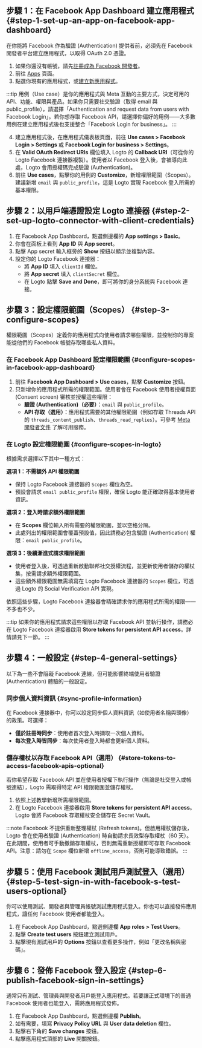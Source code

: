 ## 步驟 1：在 Facebook App Dashboard 建立應用程式 \{#step-1-set-up-an-app-on-facebook-app-dashboard}

在你能將 Facebook 作為驗證 (Authentication) 提供者前，必須先在 Facebook 開發者平台建立應用程式，以取得 OAuth 2.0 憑證。

1. 如果你還沒有帳號，請先[註冊成為 Facebook 開發者](https://developers.facebook.com/docs/development/register/)。
2. 前往 [Apps](https://developers.facebook.com/apps) 頁面。
3. 點選你現有的應用程式，或[建立新應用程式](https://developers.facebook.com/docs/development/create-an-app)。

:::tip
用例（Use case）是你的應用程式與 Meta 互動的主要方式，決定可用的 API、功能、權限與產品。如果你只需要社交驗證（取得 email 與 public_profile），請選擇「Authentication and request data from users with Facebook Login」。若你想存取 Facebook API，請選擇你偏好的用例——大多數用例在建立應用程式後也支援整合「Facebook Login for business」。
:::

4. 建立應用程式後，在應用程式儀表板頁面，前往 **Use cases > Facebook Login > Settings** 或 **Facebook Login for business > Settings**。
5. 在 **Valid OAuth Redirect URIs** 欄位填入 Logto 的 **Callback URI**（可從你的 Logto Facebook 連接器複製）。使用者以 Facebook 登入後，會被導向此處，Logto 會用授權碼完成驗證 (Authentication)。
6. 前往 **Use cases**，點擊你的用例的 **Customize**，新增權限範圍（Scopes）。建議新增 `email` 與 `public_profile`，這是 Logto 實現 Facebook 登入所需的基本權限。

## 步驟 2：以用戶端憑證設定 Logto 連接器 \{#step-2-set-up-logto-connector-with-client-credentials}

1. 在 Facebook App Dashboard，點選側邊欄的 **App settings > Basic**。
2. 你會在面板上看到 **App ID** 與 **App secret**。
3. 點擊 App secret 輸入框旁的 **Show** 按鈕以顯示並複製內容。
4. 設定你的 Logto Facebook 連接器：
   - 將 **App ID** 填入 `clientId` 欄位。
   - 將 **App secret** 填入 `clientSecret` 欄位。
   - 在 Logto 點擊 **Save and Done**，即可將你的身分系統與 Facebook 連接。

## 步驟 3：設定權限範圍（Scopes） \{#step-3-configure-scopes}

權限範圍（Scopes）定義你的應用程式向使用者請求哪些權限，並控制你的專案能從他們的 Facebook 帳號存取哪些私人資料。

### 在 Facebook App Dashboard 設定權限範圍 \{#configure-scopes-in-facebook-app-dashboard}

1. 前往 **Facebook App Dashboard > Use cases**，點擊 **Customize** 按鈕。
2. 只新增你的應用程式所需的權限範圍。使用者會在 Facebook 使用者授權頁面 (Consent screen) 審核並授權這些權限：
   - **驗證 (Authentication)（必要）**：`email` 與 `public_profile`。
   - **API 存取（選用）**：應用程式需要的其他權限範圍（例如存取 Threads API 的 `threads_content_publish`、`threads_read_replies`）。可參考 [Meta 開發者文件](https://developers.facebook.com/docs/) 了解可用服務。

### 在 Logto 設定權限範圍 \{#configure-scopes-in-logto}

根據需求選擇以下其中一種方式：

**選項 1：不需額外 API 權限範圍**

- 保持 Logto Facebook 連接器的 `Scopes` 欄位為空。
- 預設會請求 `email public_profile` 權限，確保 Logto 能正確取得基本使用者資訊。

**選項 2：登入時請求額外權限範圍**

- 在 **Scopes** 欄位輸入所有需要的權限範圍，並以空格分隔。
- 此處列出的權限範圍會覆蓋預設值，因此請務必包含驗證 (Authentication) 權限：`email public_profile`。

**選項 3：後續漸進式請求權限範圍**

- 使用者登入後，可透過重新啟動聯邦社交授權流程，並更新使用者儲存的權杖集，按需請求額外權限範圍。
- 這些額外權限範圍無需填寫在 Logto Facebook 連接器的 `Scopes` 欄位，可透過 Logto 的 Social Verification API 實現。

依照這些步驟，Logto Facebook 連接器會精確請求你的應用程式所需的權限——不多也不少。

:::tip
如果你的應用程式請求這些權限以存取 Facebook API 並執行操作，請務必在 Logto Facebook 連接器啟用 **Store tokens for persistent API access**。詳情請見下一節。
:::

## 步驟 4：一般設定 \{#step-4-general-settings}

以下為一些不會阻礙 Facebook 連線，但可能影響終端使用者驗證 (Authentication) 體驗的一般設定。

### 同步個人資料資訊 \{#sync-profile-information}

在 Facebook 連接器中，你可以設定同步個人資料資訊（如使用者名稱與頭像）的政策。可選擇：

- **僅於註冊時同步**：使用者首次登入時擷取一次個人資料。
- **每次登入時皆同步**：每次使用者登入時都會更新個人資料。

### 儲存權杖以存取 Facebook API（選用） \{#store-tokens-to-access-facebook-apis-optional}

若你希望存取 Facebook API 並在使用者授權下執行操作（無論是社交登入或帳號連結），Logto 需取得特定 API 權限範圍並儲存權杖。

1. 依照上述教學新增所需權限範圍。
2. 在 Logto Facebook 連接器啟用 **Store tokens for persistent API access**。Logto 會將 Facebook 存取權杖安全儲存在 Secret Vault。

:::note
Facebook 不提供重新整理權杖 (Refresh tokens)。但啟用權杖儲存後，Logto 會在使用者驗證 (Authentication) 時自動請求長效型存取權杖（60 天）。在此期間，使用者可手動撤銷存取權杖，否則無需重新授權即可存取 Facebook API。注意：請勿在 `Scope` 欄位新增 `offline_access`，否則可能導致錯誤。
:::

## 步驟 5：使用 Facebook 測試用戶測試登入（選用） \{#step-5-test-sign-in-with-facebook-s-test-users-optional}

你可以使用測試、開發者與管理員帳號測試應用程式登入。你也可以直接發佈應用程式，讓任何 Facebook 使用者都能登入。

1. 在 Facebook App Dashboard，點選側邊欄 **App roles > Test Users**。
2. 點擊 **Create test users** 按鈕建立測試用戶。
3. 點擊現有測試用戶的 **Options** 按鈕以查看更多操作，例如「更改名稱與密碼」。

## 步驟 6：發佈 Facebook 登入設定 \{#step-6-publish-facebook-sign-in-settings}

通常只有測試、管理員與開發者用戶能登入應用程式。若要讓正式環境下的普通 Facebook 使用者也能登入，需將應用程式發佈。

1. 在 Facebook App Dashboard，點選側邊欄 **Publish**。
2. 如有需要，填寫 **Privacy Policy URL** 與 **User data deletion** 欄位。
3. 點擊右下角的 **Save changes** 按鈕。
4. 點擊應用程式頂部的 **Live** 開關按鈕。

